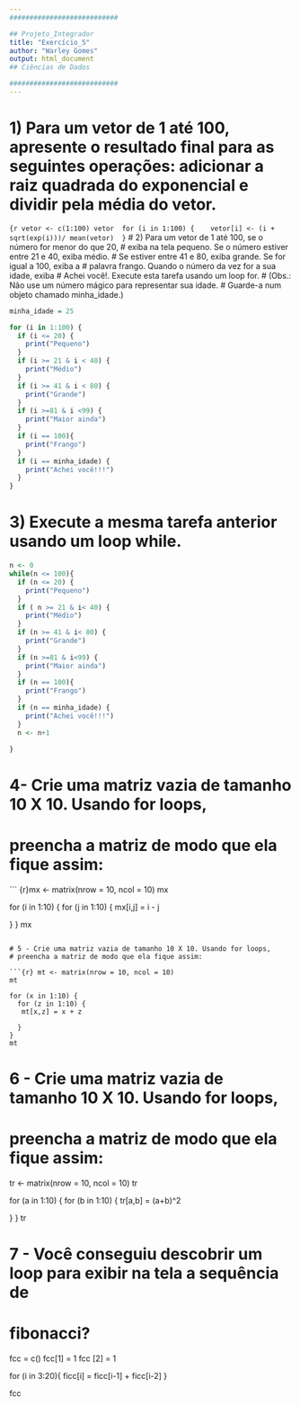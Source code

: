 ```yaml
---
###########################

## Projeto_Integrador
title: "Exercício_5"
author: "Warley Gomes"
output: html_document
## Ciências de Dados

###########################
---
```

# 1) Para um vetor de 1 até 100, apresente o resultado final para as seguintes operações: adicionar a raiz quadrada do exponencial e dividir pela média do vetor.
```{r
vetor <- c(1:100)
vetor
 for (i in 1:100) {
   vetor[i] <- (i + sqrt(exp(i)))/ mean(vetor)
 }
```
# 2) Para um vetor de 1 até 100, se o número for menor do que 20, 
# exiba na tela pequeno. Se o número estiver entre 21 e 40, exiba médio. 
# Se estiver entre 41 e 80, exiba grande. Se for igual a 100, exiba a 
# palavra frango. Quando o número da vez for a sua idade, exiba 
# Achei você!. Execute esta tarefa usando um loop for.
# (Obs.: Não use um número mágico para representar sua idade.
# Guarde-a num objeto chamado minha_idade.)
```r
minha_idade = 25

for (i in 1:100) {
  if (i <= 20) {
    print("Pequeno")
  } 
  if (i >= 21 & i < 40) {
    print("Médio")
  }
  if (i >= 41 & i < 80) {
    print("Grande")
  }
  if (i >=81 & i <99) {
    print("Maior ainda")
  }
  if (i == 100){
    print("Frango")
  }
  if (i == minha_idade) {
    print("Achei você!!!")
  }
}
```

# 3) Execute a mesma tarefa anterior usando um loop while.

```r
n <- 0
while(n <= 100){
  if (n <= 20) {
    print("Pequeno")
  } 
  if ( n >= 21 & i< 40) {
    print("Médio")
  }
  if (n >= 41 & i< 80) {
    print("Grande")
  }
  if (n >=81 & i<99) {
    print("Maior ainda")
  }
  if (n == 100){
    print("Frango")
  }
  if (n == minha_idade) {
    print("Achei você!!!")
  }
  n <- n+1

}
```
# 4- Crie uma matriz vazia de tamanho 10 X 10. Usando for loops, 
# preencha a matriz de modo que ela fique assim:

``` {r}mx <- matrix(nrow = 10, ncol = 10)
mx

for (i in 1:10) {
  for (j in 1:10) {
    mx[i,j] = i - j
    
  }
}
mx
```

# 5 - Crie uma matriz vazia de tamanho 10 X 10. Usando for loops, 
# preencha a matriz de modo que ela fique assim:

```{r} mt <- matrix(nrow = 10, ncol = 10)
mt

for (x in 1:10) {
  for (z in 1:10) {
   mt[x,z] = x + z
    
  }
}
mt
```

# 6 - Crie uma matriz vazia de tamanho 10 X 10. Usando for loops, 
# preencha a matriz de modo que ela fique assim:

tr <- matrix(nrow = 10, ncol = 10)
tr

for (a in 1:10) {
  for (b in 1:10) {
   tr[a,b] = (a+b)^2
    
  }
}
tr

# 7 - Você conseguiu descobrir um loop para exibir na tela a sequência de 
# fibonacci?

fcc = c()
fcc[1] = 1
fcc [2] = 1

for (i in 3:20){
  ficc[i] = ficc[i-1] + ficc[i-2]
}

fcc
